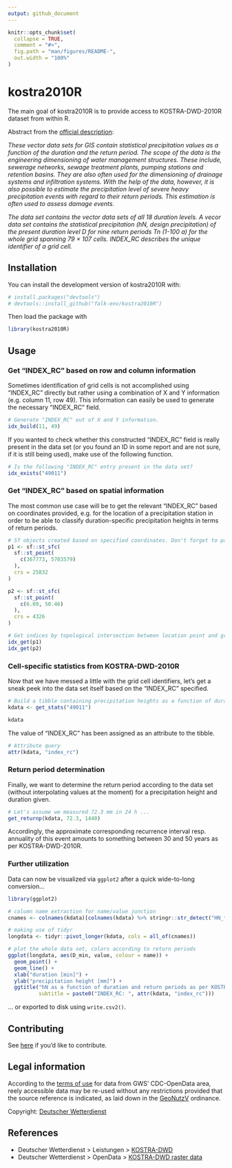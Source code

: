 ```yaml
---
output: github_document
---
```


<!-- README.md is generated from README.Rmd. Please edit that file -->

```r
knitr::opts_chunk$set(
  collapse = TRUE,
  comment = "#>",
  fig.path = "man/figures/README-",
  out.width = "100%"
)
```

# kostra2010R

<!-- badges: start -->
<!-- badges: end -->

The main goal of kostra2010R is to provide access to KOSTRA-DWD-2010R dataset from within R.

Abstract from the [official description](https://opendata.dwd.de/climate_environment/CDC/grids_germany/return_periods/precipitation/KOSTRA/KOSTRA_DWD_2010R/gis/DESCRIPTION_gridsgermany_return_periods_precipitation_KOSTRA_KOSTRA_DWD_2010R_gis_en.pdf): 

_These vector data sets for GIS contain statistical precipitation values as a function of the duration and the return period. The scope of the data is the engineering dimensioning of water management structures. These include, sewerage networks, sewage treatment plants, pumping stations and retention basins. They are also often used for the dimensioning of drainage systems and infiltration systems. With the help of the data, however, it is also possible to estimate the precipitation level of severe heavy precipitation events with regard to their return periods. This estimation is often used to assess damage events._

_The data set contains the vector data sets of all 18 duration levels. A vecor data set contains the statistical precipitation (hN, design precipitation) of the present duration level D for nine return periods Tn (1-100 a) for the whole grid spanning 79 × 107 cells. INDEX_RC describes the unique identifier of a grid cell._

## Installation

You can install the development version of kostra2010R with:

```r
# install.packages("devtools")
# devtools::install_github("falk-env/kostra2010R")
```

Then load the package with

```r
library(kostra2010R)
```

## Usage

### Get "INDEX_RC" based on row and column information

Sometimes identification of grid cells is not accomplished using "INDEX_RC" directly but rather using a combination of X and Y information (e.g. column 11, row 49). This information can easily be used to generate the necessary "INDEX_RC" field.

```r
# Generate "INDEX_RC" out of X and Y information.
idx_build(11, 49)
```

If you wanted to check whether this constructed "INDEX_RC" field is really present in the data set (or you found an ID in some report and are not sure, if it is still being used), make use of the following function.

```r
# Is the following "INDEX_RC" entry present in the data set?
idx_exists("49011")
```

### Get "INDEX_RC" based on spatial information

The most common use case will be to get the relevant "INDEX_RC" based on coordinates provided, e.g. for the location of a precipitation station in order to be able to classify duration-specific precipitation heights in terms of return periods.

```r
# Sf objects created based on specified coordinates. Don't forget to pass the CRS.
p1 <- sf::st_sfc(
  sf::st_point(
    c(367773, 5703579)
  ),
  crs = 25832
)

p2 <- sf::st_sfc(
  sf::st_point(
    c(6.09, 50.46)
  ),
  crs = 4326
)

# Get indices by topological intersection between location point and grid cells.
idx_get(p1)
idx_get(p2)
```

### Cell-specific statistics from KOSTRA-DWD-2010R  

Now that we have messed a little with the grid cell identifiers, let's get a sneak peek into the data set itself based on the "INDEX_RC" specified.

```r
# Build a tibble containing precipitation heights as a function of duration and return periods for the grid cell specified.
kdata <- get_stats("49011")

kdata
```

The value of "INDEX_RC" has been assigned as an attribute to the tibble.

```r
# Attribute query
attr(kdata, "index_rc")
```

### Return period determination

Finally, we want to determine the return period according to the data set (without interpolating values at the moment) for a precipitation height and duration given.

```r
# Let's assume we measured 72.3 mm in 24 h ...
get_returnp(kdata, 72.3, 1440)
```

Accordingly, the approximate corresponding recurrence interval resp. annuality of this event amounts to something between 30 and 50 years as per KOSTRA-DWD-2010R.

### Further utilization

Data can now be visualized via `ggplot2` after a quick wide-to-long conversion...

```r
library(ggplot2)

# column name extraction for name/value junction
cnames <- colnames(kdata)[colnames(kdata) %>% stringr::str_detect("HN_*")]

# making use of tidyr
longdata <- tidyr::pivot_longer(kdata, cols = all_of(cnames))

# plot the whole data set, colors according to return periods
ggplot(longdata, aes(D_min, value, colour = name)) + 
  geom_point() +
  geom_line() +
  xlab("duration [min]") +
  ylab("precipitation height [mm]") +
  ggtitle("hN as a function of duration and return periods as per KOSTRA-2010R",
          subtitle = paste0("INDEX_RC: ", attr(kdata, "index_rc")))
```

... or exported to disk using `write.csv2()`.

## Contributing

See [here](https://github.com/rywhale/kiwisR/blob/master/.github/CONTRIBUTING.md) if you'd like to contribute.

## Legal information

According to the [terms of use](https://opendata.dwd.de/climate_environment/CDC/Terms_of_use.pdf) for data from GWS' CDC-OpenData area, reely accessible data may be re-used without any restrictions provided that the source reference is indicated, as laid down in the [GeoNutzV](http://www.gesetze-im-internet.de/geonutzv/index.html) ordinance.

Copyright: [Deutscher Wetterdienst](https://www.dwd.de/EN/service/copyright/templates_dwd_as_source.html)

## References

* Deutscher Wetterdienst > Leistungen > [KOSTRA-DWD](https://www.dwd.de/DE/leistungen/kostra_dwd_rasterwerte/kostra_dwd_rasterwerte.html)
* Deutscher Wetterdienst > OpenData > [KOSTRA-DWD raster data](https://opendata.dwd.de/climate_environment/CDC/grids_germany/return_periods/precipitation/KOSTRA/KOSTRA_DWD_2010R/)
